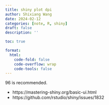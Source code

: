 ```yaml
---
title: shiny plot dpi
author: Shixiang Wang
date: 2024-02-12
categories: [note, R, shiny]
draft: false
description: ''

toc: true

format:
  html:
    code-fold: false
    code-overflow: wrap
    code-tools: false
---
```


96 is recommended.

- https://mastering-shiny.org/basic-ui.html
- https://github.com/rstudio/shiny/issues/1832